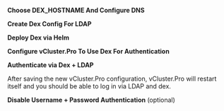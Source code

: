
<Flow id="sso-ldap">
<Step>

**Choose DEX_HOSTNAME And Configure DNS**

<DexHostnamePartial />

</Step>
<Step>

**Create Dex Config For LDAP**

<LDAPDexConfigPartial />

</Step>
<Step>

**Deploy Dex via Helm**

<DexInstallPartial />

</Step>
<Step>

**Configure vCluster.Pro To Use Dex For Authentication**

<DexConfigPartial />

</Step>
<Step>

**Authenticate via Dex + LDAP**

After saving the new vCluster.Pro configuration, vCluster.Pro will restart itself and you should be able to log in via LDAP and dex.

</Step>
<Step>

**Disable Username + Password Authentication** (optional)

<DisablePasswordAuthPartial/>
</Step>
</Flow>
